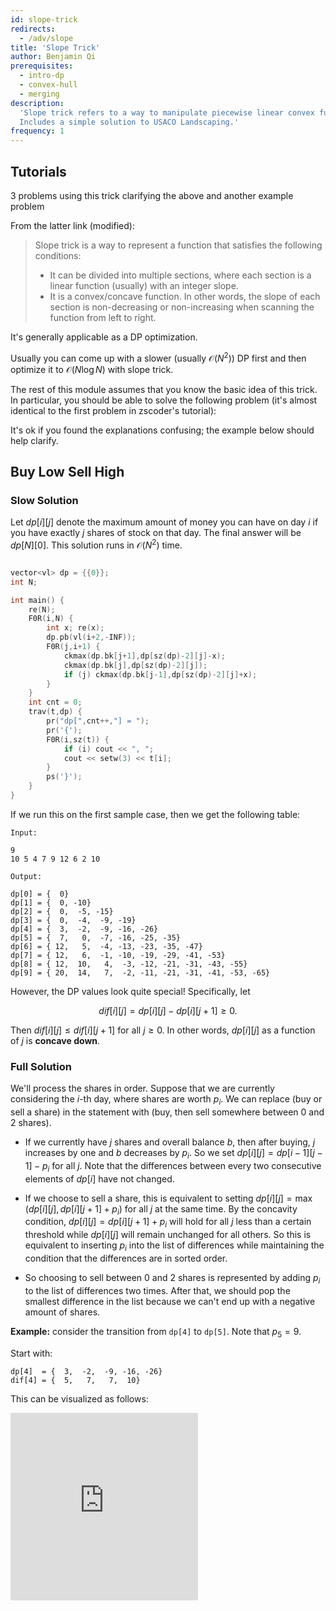 ```yaml
---
id: slope-trick
redirects:
  - /adv/slope
title: 'Slope Trick'
author: Benjamin Qi
prerequisites:
  - intro-dp
  - convex-hull
  - merging
description:
  'Slope trick refers to a way to manipulate piecewise linear convex functions.
  Includes a simple solution to USACO Landscaping.'
frequency: 1
---
```


## Tutorials

<Resources>
	<Resource source="CF" title="zscoder - Slope Trick" url="47821">
		3 problems using this trick
	</Resource>
	<Resource source="CF" title="Kuroni - Slope Trick Explained" url="77298">
		clarifying the above and another example problem
	</Resource>
</Resources>

From the latter link (modified):

> Slope trick is a way to represent a function that satisfies the following
> conditions:
>
> - It can be divided into multiple sections, where each section is a linear
>   function (usually) with an integer slope.
> - It is a convex/concave function. In other words, the slope of each section
>   is non-decreasing or non-increasing when scanning the function from left to
>   right.

It's generally applicable as a DP optimization.

<Info title="Pro Tip">

Usually you can come up with a slower (usually $\mathcal{O}(N^2)$) DP first and
then optimize it to $\mathcal{O}(N\log N)$ with slope trick.

</Info>

The rest of this module assumes that you know the basic idea of this trick. In
particular, you should be able to solve the following problem (it's almost
identical to the first problem in zscoder's tutorial):

<Problems problems="ex" />

It's ok if you found the explanations confusing; the example below should help
clarify.

## Buy Low Sell High

<FocusProblem problem="buy" />

### Slow Solution

Let $dp[i][j]$ denote the maximum amount of money you can have on day $i$ if you
have exactly $j$ shares of stock on that day. The final answer will be
$dp[N][0]$. This solution runs in $\mathcal{O}(N^2)$ time.

<Spoiler title="Slow Code">

```cpp

vector<vl> dp = {{0}};
int N;

int main() {
	re(N);
	F0R(i,N) {
		int x; re(x);
		dp.pb(vl(i+2,-INF));
		F0R(j,i+1) {
			ckmax(dp.bk[j+1],dp[sz(dp)-2][j]-x);
			ckmax(dp.bk[j],dp[sz(dp)-2][j]);
			if (j) ckmax(dp.bk[j-1],dp[sz(dp)-2][j]+x);
		}
	}
	int cnt = 0;
	trav(t,dp) {
		pr("dp[",cnt++,"] = ");
		pr('{');
		F0R(i,sz(t)) {
			if (i) cout << ", ";
			cout << setw(3) << t[i];
		}
		ps('}');
	}
}
```

</Spoiler>

If we run this on the first sample case, then we get the following table:

```
Input:

9
10 5 4 7 9 12 6 2 10

Output:

dp[0] = {  0}
dp[1] = {  0, -10}
dp[2] = {  0,  -5, -15}
dp[3] = {  0,  -4,  -9, -19}
dp[4] = {  3,  -2,  -9, -16, -26}
dp[5] = {  7,   0,  -7, -16, -25, -35}
dp[6] = { 12,   5,  -4, -13, -23, -35, -47}
dp[7] = { 12,   6,  -1, -10, -19, -29, -41, -53}
dp[8] = { 12,  10,   4,  -3, -12, -21, -31, -43, -55}
dp[9] = { 20,  14,   7,  -2, -11, -21, -31, -41, -53, -65}
```

However, the DP values look quite special! Specifically, let

$$
dif[i][j]=dp[i][j]-dp[i][j+1]\ge 0.
$$

Then $dif[i][j]\le dif[i][j+1]$ for all $j\ge 0$. In other words, $dp[i][j]$ as
a function of $j$ is **concave down**.

### Full Solution

<Spoiler title="Explanation">

We'll process the shares in order. Suppose that we are currently considering the
$i$-th day, where shares are worth $p_i$. We can replace (buy or sell a share)
in the statement with (buy, then sell somewhere between 0 and 2 shares).

- If we currently have $j$ shares and overall balance $b$, then after buying,
  $j$ increases by one and $b$ decreases by $p_i$. So we set
  $dp[i][j]=dp[i-1][j-1]-p_i$ for all $j$. Note that the differences between
  every two consecutive elements of $dp[i]$ have not changed.

- If we choose to sell a share, this is equivalent to setting
  $dp[i][j]=\max(dp[i][j],dp[i][j+1]+p_i)$ for all $j$ at the same time. By the
  concavity condition, $dp[i][j]=dp[i][j+1]+p_i$ will hold for all $j$ less than
  a certain threshold while $dp[i][j]$ will remain unchanged for all others. So
  this is equivalent to inserting $p_i$ into the list of differences while
  maintaining the condition that the differences are in sorted order.

- So choosing to sell between 0 and 2 shares is represented by adding $p_i$ to
  the list of differences two times. After that, we should pop the smallest
  difference in the list because we can't end up with a negative amount of
  shares.

**Example:** consider the transition from `dp[4]` to `dp[5]`. Note that $p_5=9$.

Start with:

```
dp[4]  = {  3,  -2,  -9, -16, -26}
dif[4] = {  5,   7,   7,  10}
```

This can be visualized as follows:

<iframe
	src="https://www.desmos.com/calculator/hdftax3jnc?embed"
	width="300px"
	height="300px"
	frameborder="0"
/>

After buying one share, $9$ is subtracted from each value and they are shifted
one index to the right.

```
dp[5]  = {  x,  -6, -11, -18, -25, -35}
dif[5] = {  x,   5,   7,   7,  10}
```

<iframe
	src="https://www.desmos.com/calculator/0l5dk4qcre?embed"
	width="300px"
	height="300px"
	frameborder="0"
/>

Then we can choose to sell one share at price $9$. The last two DP values remain
the same while the others change.

```
dp[5]  = {  3,  -2,  -9, -16, -25, -35}
dif[5] = {  5,   7,   7,   9,  10}
```

Below, the black line represents the new DP values (where we can choose to sell
one share), and the red line represents the old DP values (where we don't sell
any shares).

<iframe
	src="https://www.desmos.com/calculator/t6tehl3cmk?embed"
	width="300px"
	height="300px"
	frameborder="0"
/>

Again, we can choose to sell one share at price $9$. The last three DP values
remain the same while the others change. $dif$ is still in increasing order!

```
dp[5]  = {  7,   0,  -7, -16, -25, -35}
dif[5] = {  7,   7,   9,   9,  10}
```

Below, the purple line represents the DP values where we can choose to sell two
shares. The black line represents the option of selling one share, and the red
line represents not being able to sell any shares at all.

<iframe
	src="https://www.desmos.com/calculator/loczo9m3xq?embed"
	width="300px"
	height="300px"
	frameborder="0"
/>

</Spoiler>

<Spoiler title="My Code">

The implementation is quite simple; maintain a priority queue representing
$dif[i]$ that allows you to pop the minimum element. After adding $i$ elements,
$ans$ stores the current value of $dp[i][i]$. At the end, you add all the
differences in $dif[N]$ to go from $dp[N][N]$ to $dp[N][0]$.

```cpp
#include <bits/stdc++.h>
using namespace std;

int main() {
	int N; cin >> N;
	priority_queue<int,vector<int>,greater<int>> pq;
	long long ans = 0;
	for (int i = 0; i < N; ++i) {
		int p; cin >> p; ans -= p;
		pq.push(p); pq.push(p); pq.pop();
	}
	for (int i = 0; i < N; ++i) {
		ans += pq.top();
		pq.pop();
	}
	cout << ans << "\n";
}
```

</Spoiler>

### Extension

_Stock Trading (USACO Camp)_: What if your amount of shares can go negative, but
you can never have more than $L$ shares or less than $-L$?

## Potatoes & Fertilizers

<FocusProblem problem="potatoes" />

### Simplifying the Problem

Instead of saying that moving fertilizer from segment $i$ to segment $j$ costs
$|i-j|$, we'll say that it costs $1$ to move fertilizer from a segment to an
adjacent segment.

Let the values of $a_1,a_2,\ldots,a_N$ after all the transfers be
$a_1',a_2',\ldots,a_N'$. If we know this final sequence, how much did the
transfers cost (in the best case scenario)? It turns out that this is just

$$
C=\sum_{i=1}^{N-1}\left|\sum_{j=1}^i(a_j-a_j')\right|.
$$

We can show that this is a lower bound and that it's attainable. The term
$D=\sum_{j=1}^i(a_j-a_j')$ denotes the number of units of fertilizer that move
from segment $i$ to segment $i+1$. Namely, if $D$ is positive then $D$ units of
fertilizer moved from segment $i$ to segment $i+1$; otherwise, $-D$ units of
fertilizer moved in the opposite direction. Note that it is never optimal to
have fertilizer moving in both directions.

Let $dif_i=a_i-b_i$ and define $d_j=\sum_{i=1}^jdif_i$ for each $0\le j\le N$.
Similarly, define $dif_i'=a_i'-b_i$ and $d_j'=\sum_{i=1}^jdif_i'$. Since we want
$dif_i'\ge 0$ for all $i$, we should have
$d_0=d_0'\le d_1'\le \cdots\le d_N'=d_N.$ Conversely, every sequence
$(d_0',d_1',\ldots,d_N')$ that satisfies this property corresponds to a valid
way to assign values of $(a_1',a_2',\ldots,a_N')$.

Now you can verify that $C=\sum_{i=1}^{N-1}|d_i-d_i'|$. This makes sense since
moving one unit of fertilizer one position is equivalent to changing one of the
$d_i$ by one (although $d_0,d_N$ always remain the same).

### Slow Solution

For each $0\le i\le N$ and $0\le j\le d_N$, let $dp[i][j]$ be the minimum cost
to determine $d_0',d_1',\ldots,d_i'$ such that $d_i'\le j$. Note that by
definition, $dp[i][j]\ge dp[i][j+1]$. We can easily calculate these values in
$\mathcal{O}(N\cdot d_N)$ time.

### Full Solution

<Spoiler title="Explanation">

Similar to before, this DP is concave up for a fixed $i$! Given a piecewise
linear function $f_i(x)$ that takes as input $x$ and outputs $dp[i][x]$, we need
to support the following two operations to transform this function into
$f_{i+1}$.

- Add $|x-k|$ to the function for some $k$
- Set $f(x)=\min(f(x),f(x-1))$ for all $x$

Again, these can be done with a priority queue. Instead of storing the
consecutive differences, we store the points where the slope of the piecewise
linear function changes by one.

- The first operation corresponds to inserting $k$ into the priority queue two
  times because the slope increases by two at $x=k$.
- The latter operation just corresponds to removing the greatest element of the
  priority queue.

This solution runs in $\mathcal{O}(N\log N)$ time.

</Spoiler>

<Spoiler title="My Code">

```cpp
#include <bits/stdc++.h>
using namespace std;

typedef long long ll;

int N;
ll fst = 0; // value of DP function at 0
priority_queue<ll> points; // points where DP function changes slope

int main() {
	cin >> N;
	vector<ll> dif(N+1);
	for (int i = 1; i <= N; ++i) {
		int a,b; cin >> a >> b;
		dif[i] = a-b+dif[i-1];
	}
	assert(dif[N] >= 0); // assume solution exists
	for (int i = 1; i < N; ++i) {
		if (dif[i] < 0) fst -= dif[i], dif[i] = 0;
		fst += dif[i];
		points.push(dif[i]); points.push(dif[i]);
		points.pop();
	}
	while (points.size()) {
		ll a = points.top(); points.pop();
		fst -= min(a,dif[N]);
	}
	cout << fst << "\n";
}
```

</Spoiler>

## USACO Landscaping

<FocusProblem problem="landscaping" />

This looks similar to the previous task (we're moving dirt instead of
fertilizer), so it's not too hard to guess that slope trick is applicable.

### Slow Solution

Let $dp[i][j]$ equal the number of ways to move dirt around the first $i$
flowerbeds such that the first $i-1$ flowerbeds all have the correct amount of
dirt while the $i$-th flowerbed has $j$ extra units of dirt (or lacks $-j$ units
of dirt if $j$ is negative). The answer will be $dp[N][0]$.

### Full Solution

<Spoiler title="Explanation">

This DP is concave up for any fixed $i$. To get $dp[i+1]$ from $dp[i]$ we must
be able to support the following operations.

- Shift the DP curve $A_i$ units to the right.
- Shift the DP curve $B_i$ units to the left.
- Add $Z\cdot |j|$ to $DP[j]$ for all $j$.
- Set $DP[j] = \min(DP[j],DP[j-1]+X)$ and $DP[j] = \min(DP[j],DP[j+1]+Y)$ for
  all $j$.

As before, it helps to look at the differences $dif[j]=DP[j+1]-DP[j]$ instead.
We'll maintain separate deques for $dif$ depending on whether $j < 0$ or
$j\ge 0$. We'll call these the left and right deques, respectively.

- The first two operations correspond to repeatedly popping the last element off
  of the left deque and adding it to the front of the right deque (or vice
  versa, depending on the direction of the shift).
- The third operation corresponds to subtracting $Z$ from all elements of the
  left deque and adding $Z$ to all elements of the right deque.
- The last operation corresponds to setting $dif[j]=\max(dif[j],-Y)$ for all
  $j < 0$ and $dif[j] = \min(dif[j],X)$ for all $j\ge 0$.

We can implement the last operation by updating all of the differences in the
deques "lazily." This solution runs in $\mathcal{O}(\sum A_i+\sum B_i)$ time.

</Spoiler>

<Spoiler title="My Solution">

```cpp
#include <bits/stdc++.h>

using namespace std;

int N,X,Y,Z;
int difl, difr; // "lazy" update
deque<int> L, R;
long long ans;

void rig() { // shift right A, so origin moves left
	if (L.size() == 0) L.push_back(-Y-difl);
	int t = L.back()+difl; L.pop_back();
	t = max(t,-Y); ans -= t;
	R.push_front(t-difr);
}

void lef() { // shift left B, so origin moves right
	if (R.size() == 0) R.push_front(X-difr);
	int t = R.front()+difr; R.pop_front();
	t = min(t,X); ans += t;
	L.push_back(t-difl);
}

int main() {
	freopen("landscape.in","r",stdin);
	freopen("landscape.out","w",stdout);
	cin >> N >> X >> Y >> Z;
	for (int i = 0; i < N; ++i) {
		int A,B; cin >> A >> B;
		for (int j = 0; j < A; ++j) rig(); // or we can just do |A-B| shifts in one direction
		for (int j = 0; j < B; ++j) lef();
		difl -= Z, difr += Z; // adjust slopes differently for left and right of j=0
	}
	cout << ans << "\n";
}
```

</Spoiler>

### Extension

We can solve this problem when $\sum A_i+\sum B_i$ is not so small by
maintaining a map from $j$ to $dif[j+1]-dif[j]$ for all $j$ such that the latter
quantity is nonzero. Then the operation "add $Z\cdot |j|$ to $DP[j]$ for all
$j$" corresponds to a point update in the map (`advance()` in the code below).

<Spoiler title="Code (from Alex Wei)">

```cpp
#include <bits/stdc++.h>
using namespace std;

typedef long long ll;

const ll INF = 1LL << 60;

ifstream fin("landscape.in");
ofstream fout("landscape.out");

const int MAXN = 100005;
ll N, X, Y, Z, A, B;
ll ls, rs, lv, zp;
map<ll,ll> M;

void fix_left(ll s){
	if(ls >= s) return;
	auto it = M.begin();
	while(ls + it -> second <= s){
		ls += it -> second;
		lv += ls * (next(it) -> first - it -> first);
		M.erase(it++);
	}
	it -> second -= s - ls;
	ls = s;
}

void fix_right(ll s){
	if(rs <= s) return;
	auto it = --M.end();
	while(rs - it -> second >= s){
		rs -= it -> second;
		M.erase(it--);
	}
	it -> second += s - rs;
	rs = s;
}

void advance(){
	ll lo = M.begin() -> first;
	if(zp < lo) lv += ls * (zp - lo);
	else lv += Z * (zp - lo);
	ls -= Z, rs += Z;
	M[zp] += 2 * Z;
}

int main(){
	fin >> N >> X >> Y >> Z;
	ls = -INF, rs = INF;
	M[0] = 2 * INF;
	for(int i = 0; i < N; i++){
		fin >> A >> B;
		zp += B - A;
		fix_left(-Y);
		fix_right(X);
		advance();
	}
	ll res = lv, s = ls;
	for(auto it = M.begin(); it -> first < zp; it++){
		s += it -> second;
		res += s * (next(it) -> first - it -> first);
	}
	fout << res << '\n';
}
```

</Spoiler>

## Problems

Although we haven't provided any examples of this, some of the problems below
will require you to merge two slope containers (usually priority queues).

<Problems problems="general" />
